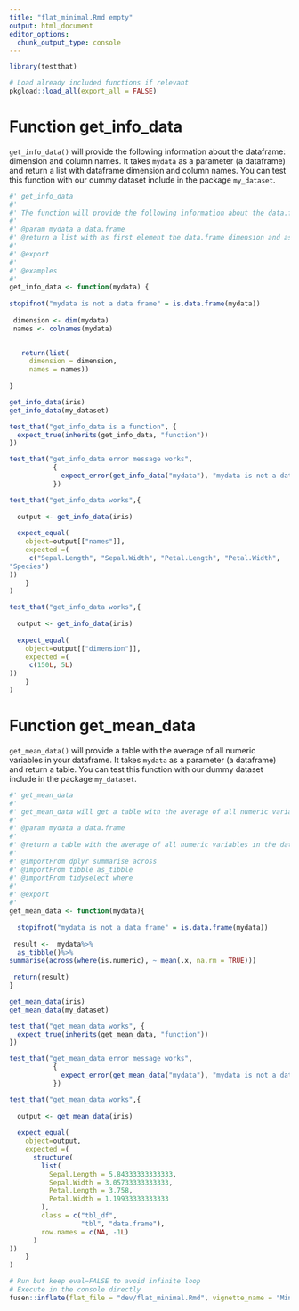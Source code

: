 ```yaml
---
title: "flat_minimal.Rmd empty"
output: html_document
editor_options: 
  chunk_output_type: console
---
```


```r
library(testthat)

```

<!--
 You need to run the 'description' chunk in the '0-dev_history.Rmd' file before continuing your code there.
-->

```r
# Load already included functions if relevant
pkgload::load_all(export_all = FALSE)
```

# Function get_info_data

`get_info_data()` will provide the following information about the dataframe: dimension and column names. It takes `mydata` as a parameter (a dataframe) and return a list with dataframe dimension and column names.
You can test this function with our dummy dataset include in the package `my_dataset`.

```r
#' get_info_data
#' 
#' The function will provide the following information about the data.frame: dimension and column names.
#'
#' @param mydata a data.frame  
#' @return a list with as first element the data.frame dimension and as second element the name of the columns
#' 
#' @export
#'
#' @examples
#' 
get_info_data <- function(mydata) {
  
stopifnot("mydata is not a data frame" = is.data.frame(mydata))
  
 dimension <- dim(mydata)
 names <- colnames(mydata)
 

   return(list(
     dimension = dimension, 
     names = names))
 
}
```

```r
get_info_data(iris)
get_info_data(my_dataset)

```

```r
test_that("get_info_data is a function", {
  expect_true(inherits(get_info_data, "function")) 
})

test_that("get_info_data error message works",
           {
             expect_error(get_info_data("mydata"), "mydata is not a data frame")
           })

test_that("get_info_data works",{
  
  output <- get_info_data(iris)
  
  expect_equal(
    object=output[["names"]],
    expected =(
     c("Sepal.Length", "Sepal.Width", "Petal.Length", "Petal.Width", 
"Species")
))
    }
)

test_that("get_info_data works",{
  
  output <- get_info_data(iris)
  
  expect_equal(
    object=output[["dimension"]],
    expected =(
     c(150L, 5L)
))
    }
)

```

# Function get_mean_data

`get_mean_data()` will provide a table with the average of all numeric variables in your dataframe. It takes `mydata` as a parameter (a dataframe) and return a table.
You can test this function with our dummy dataset include in the package `my_dataset`.
    
```r
#' get_mean_data
#' 
#' get_mean_data will get a table with the average of all numeric variables in your data.frame as parameter.
#' 
#' @param mydata a data.frame
#' 
#' @return a table with the average of all numeric variables in the data.frame
#' 
#' @importFrom dplyr summarise across 
#' @importFrom tibble as_tibble
#' @importFrom tidyselect where
#' 
#' @export
#' 
get_mean_data <- function(mydata){
    
  stopifnot("mydata is not a data frame" = is.data.frame(mydata))
  
 result <-  mydata%>%
  as_tibble()%>%
summarise(across(where(is.numeric), ~ mean(.x, na.rm = TRUE)))
  
 return(result) 
}
```
  
```r
get_mean_data(iris)
get_mean_data(my_dataset)
```
  
```r
test_that("get_mean_data works", {
  expect_true(inherits(get_mean_data, "function")) 
})

test_that("get_mean_data error message works",
           {
             expect_error(get_mean_data("mydata"), "mydata is not a data frame")
           })

test_that("get_mean_data works",{
  
  output <- get_mean_data(iris)
  
  expect_equal(
    object=output,
    expected =(
      structure(
        list(
          Sepal.Length = 5.84333333333333,
          Sepal.Width = 3.05733333333333,
          Petal.Length = 3.758,
          Petal.Width = 1.19933333333333
        ),
        class = c("tbl_df",
                  "tbl", "data.frame"),
        row.names = c(NA, -1L)
      )
))
    }
)

```
  

```r
# Run but keep eval=FALSE to avoid infinite loop
# Execute in the console directly
fusen::inflate(flat_file = "dev/flat_minimal.Rmd", vignette_name = "Minimal")
```
